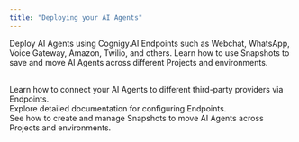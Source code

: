 ```yaml
---
title: "Deploying your AI Agents"
---
```


Deploy AI Agents using Cognigy.AI Endpoints such as Webchat, WhatsApp, Voice Gateway, Amazon, Twilio, and others. Learn how to use Snapshots to save and move AI Agents across different Projects and environments.

<CardGroup cols={2}>
  <Card
    title="Endpoints"
    href="/ai/agents/deploy/endpoints/overview"
  >
    <br/>Learn how to connect your AI Agents to different third-party providers via Endpoints.
  </Card>
  <Card
    title="Endpoint Reference"
    href="/ai/agents/deploy/endpoint-reference/overview"
  >
    <br/>Explore detailed documentation for configuring Endpoints.
  </Card>
  <Card
    title="Snapshots"
    href="/ai/agents/deploy/snapshots"
  >
    <br/>See how to create and manage Snapshots to move AI Agents across Projects and environments.
  </Card>
</CardGroup>

